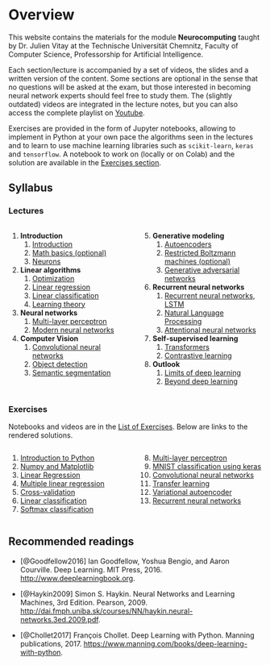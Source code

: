 # Overview {.unnumbered}

This website contains the materials for the module **Neurocomputing** taught by Dr. Julien Vitay at the Technische Universität Chemnitz, Faculty of Computer Science, Professorship for Artificial Intelligence. 

Each section/lecture is accompanied by a set of videos, the slides and a written version of the content. Some sections are optional in the sense that no questions will be asked at the exam, but those interested in becoming neural network experts should feel free to study them. The (slightly outdated) videos are integrated in the lecture notes, but you can also access the complete playlist on [Youtube](https://www.youtube.com/playlist?list=PLIEjdhhAF7ULrnVFYX3Alx3Cv0Wv9ybgU).

Exercises are provided in the form of Jupyter notebooks, allowing to implement in Python at your own pace the algorithms seen in the lectures and to learn to use machine learning libraries such as `scikit-learn`, `keras` and `tensorflow`. A notebook to work on (locally or on Colab) and the solution are available in the [Exercises section](exercises/Content.qmd). 


## Syllabus

### Lectures

::: {.columns}
::: {.column width=50%}

1. **Introduction**
    1. [Introduction](notes/1.1-Introduction.qmd)
    2. [Math basics (optional)](notes/1.2-Math.qmd)
    3. [Neurons](notes/1.3-Neurons.qmd)
2. **Linear algorithms**
    1. [Optimization](notes/2.1-Optimization.qmd)
    2. [Linear regression](notes/2.2-LinearRegression.qmd)
    3. [Linear classification](notes/2.3-LinearClassification.qmd)
    4. [Learning theory](notes/2.4-LearningTheory.qmd)
3. **Neural networks**
    1. [Multi-layer perceptron](notes/3.1-NeuralNetworks.qmd)
    2. [Modern neural networks](notes/3.2-DNN.qmd)
4. **Computer Vision**
    1. [Convolutional neural networks](notes/4.1-CNN.qmd)
    2. [Object detection](notes/4.2-ObjectDetection.qmd)
    3. [Semantic segmentation](notes/4.3-SemanticSegmentation.qmd)


:::
::: {.column width=50%}

5. **Generative modeling**
    1. [Autoencoders](notes/5.1-Autoencoders.qmd)
    2. [Restricted Boltzmann machines (optional)](notes/5.2-RBM.qmd)
    3. [Generative adversarial networks](notes/5.3-GAN.qmd)
6. **Recurrent neural networks**
    1. [Recurrent neural networks, LSTM](notes/6.1-RNN.qmd)
    2. [Natural Language Processing](notes/6.2-NLP.qmd)
    3. [Attentional neural networks](notes/6.3-Attention.qmd)
7. **Self-supervised learning**
    1. [Transformers](notes/7.1-Transformers.qmd)
    2. [Contrastive learning](notes/7.2-ContrastiveLearning.qmd)
8. **Outlook**
    1. [Limits of deep learning](notes/8.1-Limits.qmd)
    2. [Beyond deep learning](notes/8.2-Beyond.qmd)

:::
:::

### Exercises

Notebooks and videos are in the [List of Exercises](exercises/Content.qmd). Below are links to the rendered solutions.

::: {.columns}
::: {.column width=50%}

1. [Introduction to Python](exercises/1-Python-solution.ipynb)
2. [Numpy and Matplotlib](exercises/2-Numpy-solution.ipynb)
3. [Linear Regression](exercises/3-LinearRegression-solution.ipynb)
4. [Multiple linear regression](exercises/4-MLR-solution.ipynb)
5. [Cross-validation](exercises/5-Crossvalidation-solution.ipynb)
6. [Linear classification](exercises/6-LinearClassification-solution.ipynb)
7. [Softmax classification](exercises/7-SoftmaxClassifier-solution.ipynb)

:::
::: {.column width=50%}

8. [Multi-layer perceptron](exercises/8-MLP-solution.ipynb)
9. [MNIST classification using keras](exercises/9-MNIST-solution.ipynb)
10. [Convolutional neural networks](exercises/10-CNN-solution.ipynb)
11. [Transfer learning](exercises/11-TransferLearning-solution.ipynb)
12. [Variational autoencoder](exercises/12-VAE-solution.ipynb)
13. [Recurrent neural networks](exercises/13-RNN-solution.ipynb)

:::
:::

## Recommended readings

* [@Goodfellow2016] Ian Goodfellow, Yoshua Bengio, and Aaron Courville. Deep Learning. MIT Press, 2016. <http://www.deeplearningbook.org>.

* [@Haykin2009] Simon S. Haykin. Neural Networks and Learning Machines, 3rd Edition. Pearson, 2009. <http://dai.fmph.uniba.sk/courses/NN/haykin.neural-networks.3ed.2009.pdf>.

* [@Chollet2017] François Chollet. Deep Learning with Python. Manning publications, 2017. <https://www.manning.com/books/deep-learning-with-python>.
